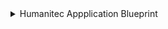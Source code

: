 <details>
<summary>Humanitec Appplication Blueprint</summary>

```json showLineNumbers
{
  "identifier": "humanitecApplication",
  "description": "Humanitec Application",
  "title": "humanitecApplication",
  "icon": "Apps",
  "schema": {
    "properties": {
      "createdAt": {
        "type": "string",
        "title": "Created At",
        "format": "date-time"
      }
    },
    "required": []
  },
  "mirrorProperties": {},
  "calculationProperties": {},
  "aggregationProperties": {},
  "relations": {}
}
```
</details>